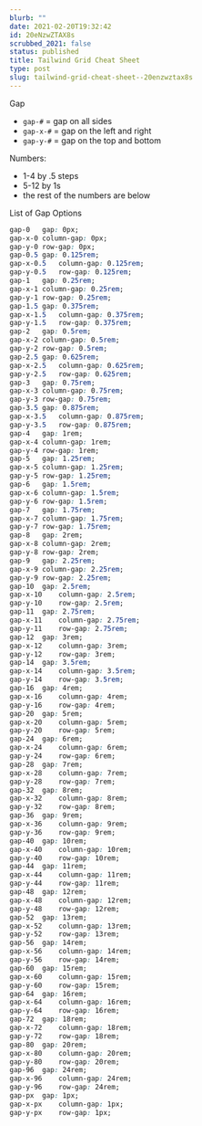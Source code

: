 ```yaml
---
blurb: ""
date: 2021-02-20T19:32:42
id: 20eNzwZTAX8s
scrubbed_2021: false
status: published
title: Tailwind Grid Cheat Sheet
type: post
slug: tailwind-grid-cheat-sheet--20enzwztax8s
---
```


Gap

- `gap-#` = gap on all sides
- `gap-x-#` = gap on the left and right
- `gap-y-#` = gap on the top and bottom

Numbers:

- 1-4 by .5 steps
- 5-12 by 1s
- the rest of the numbers are below



List of Gap Options

```css
gap-0	gap: 0px;
gap-x-0	column-gap: 0px;
gap-y-0	row-gap: 0px;
gap-0.5	gap: 0.125rem;
gap-x-0.5	column-gap: 0.125rem;
gap-y-0.5	row-gap: 0.125rem;
gap-1	gap: 0.25rem;
gap-x-1	column-gap: 0.25rem;
gap-y-1	row-gap: 0.25rem;
gap-1.5	gap: 0.375rem;
gap-x-1.5	column-gap: 0.375rem;
gap-y-1.5	row-gap: 0.375rem;
gap-2	gap: 0.5rem;
gap-x-2	column-gap: 0.5rem;
gap-y-2	row-gap: 0.5rem;
gap-2.5	gap: 0.625rem;
gap-x-2.5	column-gap: 0.625rem;
gap-y-2.5	row-gap: 0.625rem;
gap-3	gap: 0.75rem;
gap-x-3	column-gap: 0.75rem;
gap-y-3	row-gap: 0.75rem;
gap-3.5	gap: 0.875rem;
gap-x-3.5	column-gap: 0.875rem;
gap-y-3.5	row-gap: 0.875rem;
gap-4	gap: 1rem;
gap-x-4	column-gap: 1rem;
gap-y-4	row-gap: 1rem;
gap-5	gap: 1.25rem;
gap-x-5	column-gap: 1.25rem;
gap-y-5	row-gap: 1.25rem;
gap-6	gap: 1.5rem;
gap-x-6	column-gap: 1.5rem;
gap-y-6	row-gap: 1.5rem;
gap-7	gap: 1.75rem;
gap-x-7	column-gap: 1.75rem;
gap-y-7	row-gap: 1.75rem;
gap-8	gap: 2rem;
gap-x-8	column-gap: 2rem;
gap-y-8	row-gap: 2rem;
gap-9	gap: 2.25rem;
gap-x-9	column-gap: 2.25rem;
gap-y-9	row-gap: 2.25rem;
gap-10	gap: 2.5rem;
gap-x-10	column-gap: 2.5rem;
gap-y-10	row-gap: 2.5rem;
gap-11	gap: 2.75rem;
gap-x-11	column-gap: 2.75rem;
gap-y-11	row-gap: 2.75rem;
gap-12	gap: 3rem;
gap-x-12	column-gap: 3rem;
gap-y-12	row-gap: 3rem;
gap-14	gap: 3.5rem;
gap-x-14	column-gap: 3.5rem;
gap-y-14	row-gap: 3.5rem;
gap-16	gap: 4rem;
gap-x-16	column-gap: 4rem;
gap-y-16	row-gap: 4rem;
gap-20	gap: 5rem;
gap-x-20	column-gap: 5rem;
gap-y-20	row-gap: 5rem;
gap-24	gap: 6rem;
gap-x-24	column-gap: 6rem;
gap-y-24	row-gap: 6rem;
gap-28	gap: 7rem;
gap-x-28	column-gap: 7rem;
gap-y-28	row-gap: 7rem;
gap-32	gap: 8rem;
gap-x-32	column-gap: 8rem;
gap-y-32	row-gap: 8rem;
gap-36	gap: 9rem;
gap-x-36	column-gap: 9rem;
gap-y-36	row-gap: 9rem;
gap-40	gap: 10rem;
gap-x-40	column-gap: 10rem;
gap-y-40	row-gap: 10rem;
gap-44	gap: 11rem;
gap-x-44	column-gap: 11rem;
gap-y-44	row-gap: 11rem;
gap-48	gap: 12rem;
gap-x-48	column-gap: 12rem;
gap-y-48	row-gap: 12rem;
gap-52	gap: 13rem;
gap-x-52	column-gap: 13rem;
gap-y-52	row-gap: 13rem;
gap-56	gap: 14rem;
gap-x-56	column-gap: 14rem;
gap-y-56	row-gap: 14rem;
gap-60	gap: 15rem;
gap-x-60	column-gap: 15rem;
gap-y-60	row-gap: 15rem;
gap-64	gap: 16rem;
gap-x-64	column-gap: 16rem;
gap-y-64	row-gap: 16rem;
gap-72	gap: 18rem;
gap-x-72	column-gap: 18rem;
gap-y-72	row-gap: 18rem;
gap-80	gap: 20rem;
gap-x-80	column-gap: 20rem;
gap-y-80	row-gap: 20rem;
gap-96	gap: 24rem;
gap-x-96	column-gap: 24rem;
gap-y-96	row-gap: 24rem;
gap-px	gap: 1px;
gap-x-px	column-gap: 1px;
gap-y-px	row-gap: 1px;
```